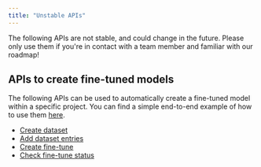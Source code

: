 ```yaml
---
title: "Unstable APIs"
---
```


The following APIs are not stable, and could change in the future. Please only use them if you're in contact with a team member and familiar with our roadmap!

## APIs to create fine-tuned models

The following APIs can be used to automatically create a fine-tuned model within a specific project. You can find a simple end-to-end example of how to use them [here](https://github.com/OpenPipe/OpenPipe/blob/main/client-libs/typescript/src/tests/createFineTune.test.ts).

- [Create dataset](/api-reference/post-unstabledatasetcreate)
- [Add dataset entries](/api-reference/post-unstabledataset-entrycreate)
- [Create fine-tune](/api-reference/post-unstablefinetunecreate)
- [Check fine-tune status](/api-reference/get-unstablefinetuneget)
